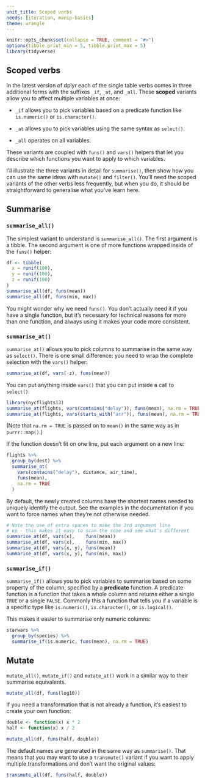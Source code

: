 ```yaml
---
unit_title: Scoped verbs
needs: [iteration, manip-basics]
theme: wrangle
---
```


```r
knitr::opts_chunk$set(collapse = TRUE, comment = "#>")
options(tibble.print_min = 5, tibble.print_max = 5)
library(tidyverse)
```

## Scoped verbs

In the latest version of dplyr each of the single table verbs comes in three additional forms with the suffixes `_if`, `_at`, and `_all`. These __scoped__ variants allow you to affect multiple variables at once:

* `_if` allows you to pick variables based on a predicate function like
  `is.numeric()` or `is.character()`.
  
* `_at` allows you to pick variables using the same syntax as `select()`.

* `_all` operates on all variables.

These variants are coupled with `funs()` and `vars()` helpers that let you describe which functions you want to apply to which variables.

I'll illustrate the three variants in detail for `summarise()`, then show how you can use the same ideas with `mutate()` and `filter()`. You'll need the scoped variants of the other verbs less frequently, but when you do, it should be straightforward to generalise what you've learn here.

## Summarise

### `summarise_all()`

The simplest variant to understand is `summarise_all()`. The first argument is a tibble. The second argument is one of more functions wrapped inside of the `funs()` helper:


```r
df <- tibble(
  x = runif(100),
  y = runif(100),
  z = runif(100)
)
summarise_all(df, funs(mean))
summarise_all(df, funs(min, max))
```

You might wonder why we need `funs()`. You don't actually need it if you have a single function, but it's necessary for technical reasons for more than one function, and always using it makes your code more consistent.

### `summarise_at()`

`summarise_at()` allows you to pick columns to summarise in the same way as `select()`. There is one small difference: you need to wrap the complete selection with the `vars()` helper:

```r
summarise_at(df, vars(-z), funs(mean))
```

You can put anything inside `vars()` that you can put inside a call to `select()`:

```r
library(nycflights13)
summarise_at(flights, vars(contains("delay")), funs(mean), na.rm = TRUE)
summarise_at(flights, vars(starts_with("arr")), funs(mean), na.rm = TRUE)
```

(Note that `na.rm = TRUE` is passed on to `mean()` in the same way as in `purrr::map()`.)

If the function doesn't fit on one line, put each argument on a new line:

```r
flights %>%
  group_by(dest) %>% 
  summarise_at(
    vars(contains("delay"), distance, air_time), 
    funs(mean), 
    na.rm = TRUE
  )
```

By default, the newly created columns have the shortest names needed to uniquely identify the output. See the examples in the documentation if you want to force names when they're not otherwise needed.

```r
# Note the use of extra spaces to make the 3rd argument line
# up - this makes it easy to scan the scoe and see what's different
summarise_at(df, vars(x),    funs(mean))
summarise_at(df, vars(x),    funs(min, max))
summarise_at(df, vars(x, y), funs(mean))
summarise_at(df, vars(x, y), funs(min, max))
```

### `summarise_if()`

`summarise_if()` allows you to pick variables to summarise based on some property of the column, specified by a __predicate__ function. A predicate function is a function that takes a whole column and returns either a single `TRUE` or a single `FALSE`. Commonly this a function that tells you if a variable is a specific type like `is.numeric()`, `is.character()`, or `is.logical()`.

This makes it easier to summarise only numeric columns:

```r
starwars %>%
  group_by(species) %>%
  summarise_if(is.numeric, funs(mean), na.rm = TRUE)
```

## Mutate

`mutate_all()`, `mutate_if()` and `mutate_at()` work in a similar way to their summarise equivalents.

```r
mutate_all(df, funs(log10))
```

If you need a transformation that is not already a function, it's easiest to create your own function:

```r
double <- function(x) x * 2
half <- function(x) x / 2

mutate_all(df, funs(half, double))
```

The default names are generated in the same way as `summarise()`. That means that you may want to use a `transmute()` variant if you want to apply multiple transformations and don't want the original values:

```r
transmute_all(df, funs(half, double))
```
